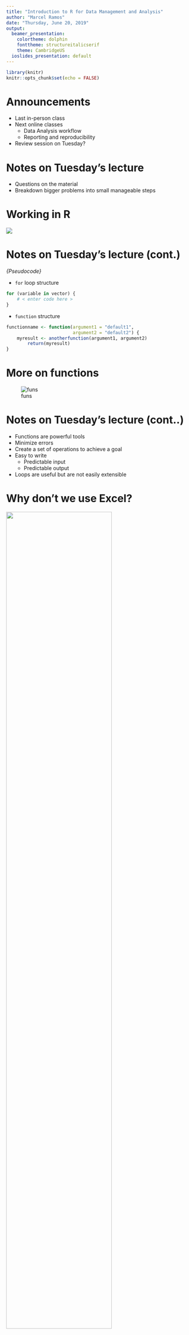```yaml
---
title: "Introduction to R for Data Management and Analysis"
author: "Marcel Ramos"
date: "Thursday, June 20, 2019"
output:
  beamer_presentation:
    colortheme: dolphin
    fonttheme: structureitalicserif
    theme: CambridgeUS
  ioslides_presentation: default
---
```


```r
library(knitr)
knitr::opts_chunk$set(echo = FALSE)
```

# Announcements

* Last in-person class
* Next online classes
    * Data Analysis workflow
    * Reporting and reproducibility
* Review session on Tuesday?

# Notes on Tuesday's lecture

* Questions on the material
* Breakdown bigger problems into small manageable steps

# Working in R

![](catprogram.jpeg)

# Notes on Tuesday's lecture (cont.)

*\large{Pseudocode}*
\normalsize{}

* `for` loop structure
```r
for (variable in vector) {
    # < enter code here > 
} 
```
* `function` structure
```r
functionname <- function(argument1 = "default1",
                         argument2 = "default2") {
    myresult <- anotherfunction(argument1, argument2)
        return(myresult)
}
```

# More on functions

![funs](Functions.png)

# Notes on Tuesday's lecture (cont..)

* Functions are powerful tools
* Minimize errors
* Create a set of operations to achieve a goal
* Easy to write
    * Predictable input
    * Predictable output
* Loops are useful but are not easily extensible

# Why don't we use Excel?

![](excel_example.jpg){ height=75% }

# Ranking Statistical Software

![](revolved.png)

# Mini Review Session

* [\color{blue}{Zero-level R Tutorial}](http://qe4policy.ec.unipi.it/wp-content/uploads/2015/10/RTutorial-Level0.pdf)

# Common Errors and Troubleshooting

* [\color{blue}{R Basics Chapter}](https://ismayc.github.io/rbasics-book/6-errors.html)

# Data Analysis

* R is particularly good at statistics
* Packages with new methods get published faster
* Extensibility is an MAJOR advantage compared to other software

# The basics

* Frequency tables
* Calculating odds ratios
* `relevel`

# Frequencies

* `gmodels` package
* `CrossTable` function
* `table` function

# Statistical Tests

* `chisq.test` function
    * categorical 2x2
* `fisher.test` function
    * categorical with correction
* `t.test` function
    * categorical (2 levels) & continuous

# Useful functions to apply on model objects

* Functions that work on `lm` class objects
    * `summary`
    * `fitted`
    * `resid`
    * `predict`

# Tidy model results with *broom*

* Use the `broom` package to clean up results from model functions
    * `tidy` - model coefficients
    * `augment` - fitted/residual values and more
    * `glance` - model level statistics

# Linear Regression

* `lm` function
* [\color{blue}{UCLA example}](http://scc.stat.ucla.edu/page_attachments/0000/0139/reg_1.pdf)

# Logistic Regression and Odds Ratios

* `glm` function
* `Odds Ratio` calculation
* [\color{blue}{UCLA example}](http://www.ats.ucla.edu/stat/r/dae/logit.htm)

